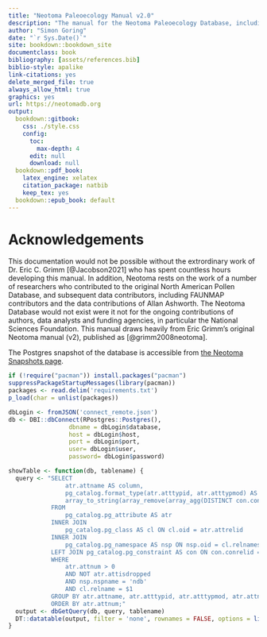 ```yaml
--- 
title: "Neotoma Paleoecology Manual v2.0"
description: "The manual for the Neotoma Paleoecology Database, including SQL and R code examples."
author: "Simon Goring"
date: "`r Sys.Date()`"
site: bookdown::bookdown_site
documentclass: book
bibliography: [assets/references.bib]
biblio-style: apalike
link-citations: yes
delete_merged_file: true
always_allow_html: true
graphics: yes
url: https://neotomadb.org
output:
  bookdown::gitbook:
    css: ./style.css
    config:
      toc:
        max-depth: 4
      edit: null
      download: null
  bookdown::pdf_book:
    latex_engine: xelatex
    citation_package: natbib
    keep_tex: yes
  bookdown::epub_book: default
---
```


# Acknowledgements

This documentation would not be possible without the extrordinary work of Dr. Eric C. Grimm [@Jacobson2021] who has spent countless hours developing this manual. In addition, Neotoma rests on the work of a number of researchers who contributed to the original North American Pollen Database, and subsequent data contributors, including FAUNMAP contributors and the data contributions of Allan Ashworth. The Neotoma Database would not exist were it not for the ongoing contributions of authors, data analysts and funding agencies, in particular the National Sciences Foundation. This manual draws heavily from Eric Grimm's original Neotoma manual (v2), published as [@grimm2008neotoma].

The Postgres snapshot of the database is accessible from [the Neotoma Snapshots page](http://www.neotomadb.org/snapshots).

```r
if (!require("pacman")) install.packages("pacman")
suppressPackageStartupMessages(library(pacman))
packages <- read.delim('requirements.txt')
p_load(char = unlist(packages))

dbLogin <- fromJSON('connect_remote.json')
db <- DBI::dbConnect(RPostgres::Postgres(),
                 dbname = dbLogin$database, 
                 host = dbLogin$host, 
                 port = dbLogin$port, 
                 user= dbLogin$user, 
                 password= dbLogin$password)

showTable <- function(db, tablename) {
  query <- "SELECT
                atr.attname AS column,
                pg_catalog.format_type(atr.atttypid, atr.atttypmod) AS data_type,
                array_to_string(array_remove(array_agg(DISTINCT con.conname), NULL), ', ') AS constraint
            FROM
                pg_catalog.pg_attribute AS atr
            INNER JOIN
                pg_catalog.pg_class AS cl ON cl.oid = atr.attrelid
            INNER JOIN
                pg_catalog.pg_namespace AS nsp ON nsp.oid = cl.relnamespace
            LEFT JOIN pg_catalog.pg_constraint AS con ON con.conrelid = atr.attrelid AND atr.attnum = ANY(con.conkey)
            WHERE
                atr.attnum > 0
                AND NOT atr.attisdropped
                AND nsp.nspname = 'ndb'
                AND cl.relname = $1
            GROUP BY atr.attname, atr.atttypid, atr.atttypmod, atr.attnum
            ORDER BY atr.attnum;"
  output <- dbGetQuery(db, query, tablename)
  DT::datatable(output, filter = 'none', rownames = FALSE, options = list(dom='ltip'))
}

```
